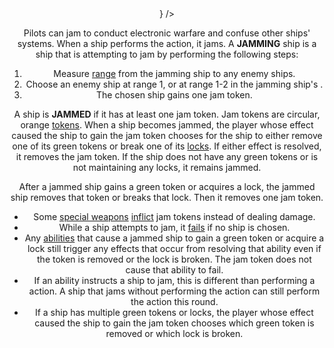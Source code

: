 <Header title="jam" icon={<Jam />} />

Pilots can jam to conduct electronic warfare and confuse other
ships' systems. When a ship performs the <Jam/> action, it jams. A
**JAMMING** ship is a ship that is attempting to jam by performing the
following steps:

1. Measure [range](/article/Range) from the jamming ship to any enemy ships.
2. Choose an enemy ship at range 1, or at range 1-2 in the jamming ship's <BullsEyeArc/>.
3. The chosen ship gains one jam token.

<ImgCenter alt="Jam Token" src="/images/Jam_Token.webp" />
<TextCenter text="Jam Token" />

A ship is **JAMMED** if it has at least one jam token. Jam tokens are circular,
orange [tokens](/article/Tokens). When a ship becomes jammed, the player whose effect caused
the ship to gain the jam token chooses for the ship to either remove one of its
green tokens or break one of its [locks](/article/Lock). If either effect is resolved, it removes
the jam token. If the ship does not have any green tokens or is not maintaining
any locks, it remains jammed.

After a jammed ship gains a green token or acquires a lock, the jammed ship
removes that token or breaks that lock. Then it removes one jam token.

- Some [special weapons](/article/Special_Weapons) [inflict](/article/Inflict) jam tokens instead of dealing damage.
- While a ship attempts to jam, it [fails](/article/Fail) if no ship is chosen.
- Any [abilities](/article/Abilities) that cause a jammed ship to gain a green token or acquire a
  lock still trigger any effects that occur from resolving that ability even if
  the token is removed or the lock is broken. The jam token does not cause
  that ability to fail.
- If an ability instructs a ship to jam, this is different than performing a <Jam/>
  action. A ship that jams without performing the action can still perform
  the <Jam/> action this round.
- If a ship has multiple green tokens or locks, the player whose effect
  caused the ship to gain the jam token chooses which green token is
  removed or which lock is broken.
